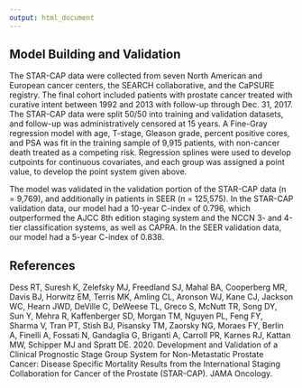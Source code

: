 ```yaml
---
output: html_document
---
```


## Model Building and Validation

The STAR-CAP data were collected from seven North American and European cancer centers, the SEARCH collaborative, and the CaPSURE registry. The final cohort included patients with prostate cancer treated with curative intent between 1992 and 2013 with follow-up through Dec. 31, 2017. The STAR-CAP data were split 50/50 into training and validation datasets, and follow-up was administratively censored at 15 years. A Fine-Gray regression model with age, T-stage, Gleason grade, percent positive cores, and PSA was fit in the training sample of 9,915 patients, with non-cancer death treated as a competing risk. Regression splines were used to develop cutpoints for continuous covariates, and each group was assigned a point value, to develop the point system given above. 

The model was validated in the validation portion of the STAR-CAP data (n = 9,769), and additionally in patients in SEER (n = 125,575). In the STAR-CAP validation data, our model had a 10-year C-index of 0.796, which outperformed the AJCC 8th edition staging system and the NCCN 3- and 4-tier classification systems, as well as CAPRA. In the SEER validation data, our model had a 5-year C-index of 0.838. 

## References

Dess RT, Suresh K, Zelefsky MJ, Freedland SJ, Mahal BA, Cooperberg MR, Davis BJ, Horwitz EM, Terris MK, Amling CL, Aronson WJ, Kane CJ, Jackson WC, Hearn JWD, DeVille C, DeWeese TL, Greco S, McNutt TR, Song DY, Sun Y, Mehra R, Kaffenberger SD, Morgan TM, Nguyen PL, Feng FY, Sharma V, Tran PT, Stish BJ, Pisansky TM, Zaorsky NG, Moraes FY, Berlin A, Finelli A, Fossati N, Gandaglia G, Briganti A, Carroll PR, Karnes RJ, Kattan MW, Schipper MJ and Spratt DE. 2020. Development and Validation of a Clinical Prognostic Stage Group System for Non-Metastatic Prostate Cancer: Disease Specific Mortality Results from the International Staging Collaboration for Cancer of the Prostate (STAR-CAP). JAMA Oncology. 